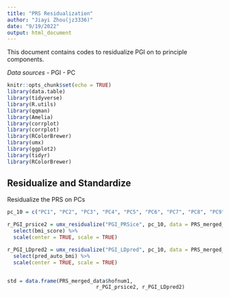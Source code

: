 ```yaml
---
title: "PRS Residualization"
author: "Jiayi Zhou(jz3336)"
date: "9/19/2022"
output: html_document
---
```

This document contains codes to residualize PGI on to principle components.

*Data sources*
- PGI
- PC

```r
knitr::opts_chunk$set(echo = TRUE)
library(data.table)
library(tidyverse)
library(R.utils)
library(qqman)
library(Amelia)
library(corrplot)
library(corrplot)
library(RColorBrewer)
library(umx)
library(ggplot2)
library(tidyr)
library(RColorBrewer)
```

## Residualize and Standardize
Residualize the PRS on PCs
```r
pc_10 = c("PC1", "PC2", "PC3", "PC4", "PC5", "PC6", "PC7", "PC8", "PC9", "PC10")

r_PGI_prsice2 = umx_residualize("PGI_PRSice", pc_10, data = PRS_merged_data) %>% 
  select(bmi_score) %>% 
  scale(center = TRUE, scale = TRUE)

r_PGI_LDpred2 = umx_residualize("PGI_LDpred", pc_10, data = PRS_merged_data) %>% 
  select(pred_auto_bmi) %>% 
  scale(center = TRUE, scale = TRUE)


std = data.frame(PRS_merged_data$hofnum1,
                             r_PGI_prsice2, r_PGI_LDpred2)
```

